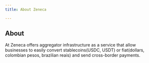 ```yaml
---
title: About Zeneca

---
```



## About


At Zeneca offers aggregator infrastructure  as a service that allow businesses to easily convert stablecoins(USDC, USDT) or fiat(dollars, colombian pesos, brazilian reais) and send cross-border payments.




